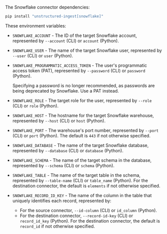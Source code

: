 The Snowflake connector dependencies:

```bash CLI, Python
pip install "unstructured-ingest[snowflake]"
```


<AdditionalIngestDependencies />

These environment variables:

- `SNOWFLAKE_ACCOUNT` - The ID of the target Snowflake account, represented by `--account` (CLI) or `account` (Python).
- `SNOWFLAKE_USER`  - The name of the target Snowflake user, represented by `--user` (CLI) or `user` (Python).
- `SNOWFLAKE_PROGRAMMATIC_ACCESS_TOKEN` - The user's programmatic access token (PAT), represented by `--password` (CLI) or `password` (Python).

  <Note>
      Specifying a password is no longer recommended, as passwords are being deprecated by Snowflake. Use a PAT instead.
  </Note>

- `SNOWFLAKE_ROLE` - The target role for the user, represented by `--role` (CLI) or `role` (Python).
- `SNOWFLAKE_HOST`  - The hostname for the target Snowflake warehouse, represented by `--host` (CLI) or `host` (Python).
- `SNOWFLAKE_PORT`  - The warehouse's port number, represented by `--port` (CLI) or `port` (Python).  The default is `443` if not otherwise specified.
- `SNOWFLAKE_DATABASE`  - The name of the target Snowflake database, represented by `--database` (CLI) or `database` (Python).
- `SNOWFLAKE_SCHEMA` - The name of the target schema in the database, represented by `--schema` (CLI) or `schema` (Python).
- `SNOWFLAKE_TABLE` - The name of the target table in the schema, represented by `--table-name` (CLI) or `table_name` (Python). For the destination connector, the default is `elements` if not otherwise specified.
- `SNOWFLAKE_RECORD_ID_KEY` - The name of the column in the table that uniquely identifies each record, represented by:

  - For the source connector, `--id-column` (CLI) or `id_column` (Python).
  - For the destination connector, `--record-id-key` (CLI) or `record_id_key` (Python). For the destination connector, the default is `record_id` if not otherwise specified.